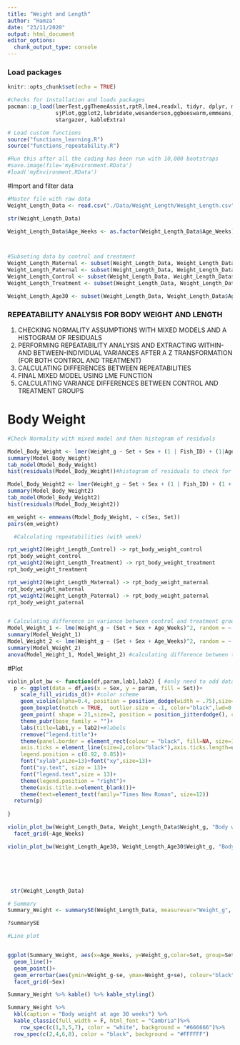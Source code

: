 ```yaml
---
title: "Weight and Length"
author: "Hamza"
date: "23/11/2020"
output: html_document
editor_options: 
  chunk_output_type: console
---
```


### Load packages
```r
knitr::opts_chunk$set(echo = TRUE)

#checks for installation and loads packages
pacman::p_load(lmerTest,ggThemeAssist,rptR,lme4,readxl, tidyr, dplyr, magrittr, lubridate, stringr, purrr,
               sjPlot,ggplot2,lubridate,wesanderson,ggbeeswarm,emmeans,patchwork,viridis,nlme,Rmisc,ggpubr,
               stargazer, kableExtra)

# Load custom functions
source("functions_learning.R")
source("functions_repeatability.R")

#Run this after all the coding has been run with 10,000 bootstraps
#save.image(file='myEnvironment.RData') 
#load('myEnvironment.RData')
```

#Import and filter data
```r
#Master file with raw data
Weight_Length_Data <- read.csv("./Data/Weight_Length/Weight_Length.csv")

str(Weight_Length_Data)

Weight_Length_Data$Age_Weeks <- as.factor(Weight_Length_Data$Age_Weeks)



#Subseting data by control and treatment
Weight_Length_Maternal <- subset(Weight_Length_Data, Weight_Length_Data$Set == "Maternal") 
Weight_Length_Paternal <- subset(Weight_Length_Data, Weight_Length_Data$Set == "Paternal") 
Weight_Length_Control <- subset(Weight_Length_Data, Weight_Length_Data$Set == "Within Control") 
Weight_Length_Treatment <- subset(Weight_Length_Data, Weight_Length_Data$Set == "Within Treatment") 

Weight_Length_Age30 <- subset(Weight_Length_Data, Weight_Length_Data$Age_Weeks == "30") 
```

### REPEATABILITY ANALYSIS FOR BODY WEIGHT AND LENGTH 
1) CHECKING NORMALITY ASSUMPTIONS WITH MIXED MODELS AND A HISTOGRAM OF RESIDUALS
2) PERFORMING REPEATABILITY ANALYSIS AND EXTRACTING WITHIN-AND BETWEEN-INDIVIDUAL VARIANCES AFTER A Z TRANSFORMATION (FOR BOTH CONTROL AND TREATMENT)
3) CALCULATING DIFFERENCES BETWEEN REPEATABILITIES
4) FINAL MIXED MODEL USING LME FUNCTION
5) CALCULATING VARIANCE DIFFERENCES BETWEEN CONTROL AND TREATMENT GROUPS

# Body Weight
```r

#Check Normality with mixed model and then histogram of residuals

Model_Body_Weight <- lmer(Weight_g ~ Set + Sex + (1 | Fish_ID) + (1|Age_Weeks), data = Weight_Length_Data)
summary(Model_Body_Weight)
tab_model(Model_Body_Weight)
hist(residuals(Model_Body_Weight))#histogram of residuals to check for normal distribution 

Model_Body_Weight2 <- lmer(Weight_g ~ Set + Sex + (1 | Fish_ID) + (1 + Age_Weeks|Set), data = Weight_Length_Data) 
summary(Model_Body_Weight2)
tab_model(Model_Body_Weight2)
hist(residuals(Model_Body_Weight2))

em_weight <- emmeans(Model_Body_Weight, ~ c(Sex, Set)) 
pairs(em_weight)

  #Calculating repeatabilities (with week)

rpt_weight2(Weight_Length_Control) -> rpt_body_weight_control 
rpt_body_weight_control
rpt_weight2(Weight_Length_Treatment) -> rpt_body_weight_treatment 
rpt_body_weight_treatment

rpt_weight2(Weight_Length_Maternal) -> rpt_body_weight_maternal 
rpt_body_weight_maternal
rpt_weight2(Weight_Length_Paternal) -> rpt_body_weight_paternal
rpt_body_weight_paternal


# Calculating difference in variance between control and treatment group 
Model_Weight_1 <- lme(Weight_g ~ (Set + Sex + Age_Weeks)^2, random = ~ 1| Fish_ID, data = Weight_Length_Data) #Mixed model without variance structure
summary(Model_Weight_1)
Model_Weight_2 <- lme(Weight_g ~ (Set + Sex + Age_Weeks)^2, random = ~ 1| Fish_ID, weights = varIdent(form=~1|Set), data = Weight_Length_Data) #mixed model with variance structure varIdent
summary(Model_Weight_2)
anova(Model_Weight_1, Model_Weight_2) #calculating difference between two models to find difference in variance
```


#Plot
```r
violin_plot_bw <- function(df,param,lab1,lab2) { #only need to add dataframe, parameter, and labels for axes
  p <- ggplot(data = df,aes(x = Sex, y = param, fill = Set))+
    scale_fill_viridis_d()+ #color scheme
    geom_violin(alpha=0.4, position = position_dodge(width = .75),size=0.5,color="black")+ #violin plot to display distribution density
    geom_boxplot(notch = TRUE,  outlier.size = -1, color="black",lwd=0.9, alpha = 0.5)+#boxplot to display quantiles
    geom_point( shape = 21,size=2, position = position_jitterdodge(), color="black",alpha=1)+#scatterplot of individual data points
    theme_pubr(base_family = "")+
    labs(title=lab1,y = lab2)+#labels
    rremove("legend.title")+
    theme(panel.border = element_rect(colour = "black", fill=NA, size=1),
    axis.ticks = element_line(size=2,color="black"),axis.ticks.length=unit(0.2,"cm"),
    legend.position = c(0.92, 0.85))+
    font("xylab",size=13)+font("xy",size=13)+
    font("xy.text", size = 13)+
    font("legend.text",size = 13)+
    theme(legend.position = "right")+
    theme(axis.title.x=element_blank())+
    theme(text=element_text(family="Times New Roman", size=12))
  return(p)
  
}

violin_plot_bw(Weight_Length_Data, Weight_Length_Data$Weight_g, "Body weight (g) by age (weeks)", "g")+
  facet_grid(~Age_Weeks)

violin_plot_bw(Weight_Length_Age30, Weight_Length_Age30$Weight_g, "Body weight (g) at 30 weeks", "g")






 str(Weight_Length_Data)

# Summary
Summary_Weight <- summarySE(Weight_Length_Data, measurevar="Weight_g", groupvars=c("Set", "Age_Weeks", "Sex"))

?summarySE

#Line plot


ggplot(Summary_Weight, aes(x=Age_Weeks, y=Weight_g,color=Set, group=Set)) + 
  geom_line()+
  geom_point()+
  geom_errorbar(aes(ymin=Weight_g-se, ymax=Weight_g+se), colour="black", width=.1)+
  facet_grid(~Sex)

Summary_Weight %>% kable() %>% kable_styling()

Summary_Weight %>%
  kbl(caption = "Body weight at age 30 weeks") %>%
  kable_classic(full_width = F, html_font = "Cambria")%>%
    row_spec(c(1,3,5,7), color = "white", background = "#666666")%>%
  row_spec(c(2,4,6,8), color = "black", background = "#FFFFFF")

```

